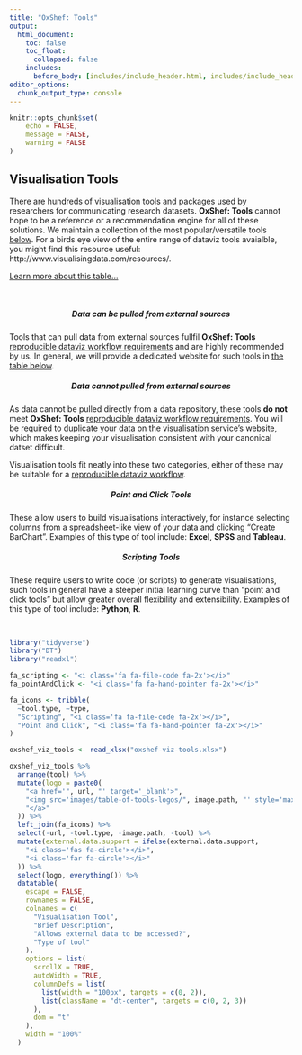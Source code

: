 ```yaml
---
title: "OxShef: Tools"
output:
  html_document:
    toc: false
    toc_float:
      collapsed: false
    includes:
      before_body: [includes/include_header.html, includes/include_header_navpage.html]
editor_options: 
  chunk_output_type: console
---
```


```r
knitr::opts_chunk$set(
	echo = FALSE,
	message = FALSE,
	warning = FALSE
)
```


<link href="https://use.fontawesome.com/releases/v5.0.6/css/all.css" rel="stylesheet">

## Visualisation Tools

There are hundreds of visualisation tools and packages used by researchers for communicating research datasets. **OxShef: Tools** cannot hope to be a reference or a recommendation engine for all of these solutions. We maintain a collection of the most popular/versatile tools [below](#table-of-tools). For a birds eye view of the entire range of dataviz tools avaialble, you might find this resource useful: http://www.visualisingdata.com/resources/.


<p>
  <a class="btn btn-primary" data-toggle="collapse" href="#table-description" role="button" aria-expanded="false" aria-controls="collapseExample">
    Learn more about this table...
  </a>
</p>
<div class="collapse" id="table-description">
  <div class="card card-body">

<br>

<div class='row'>

<div class='col-sm-6'>

<center><h5>Data **can be** pulled from external sources  <i class='fas fa-circle'></i></i></h5></center>
Tools that can pull data from external sources fullfil **OxShef: Tools** [reproducible dataviz workflow requirements](reproducible-dataviz-workflow.html) and are highly recommended by us. In general, we will provide a dedicated website for such tools in [the table below](#table-of-tools).

</div>

<div class='col-sm-6'>

<center><h5>Data **cannot** pulled from external sources  <i class='far fa-circle'></i></i></h5></center>
As data cannot be pulled directly from a data repository, these tools **do not** meet **OxShef: Tools** [reproducible dataviz workflow requirements](reproducible-dataviz-workflow.html). You will be required to duplicate your data on the visualisation service's website, which makes keeping your visualisation consistent with your canonical datset difficult.

</div>

</div>

Visualisation tools fit neatly into these two categories, either of these may be suitable for a [reproducible dataviz workflow](reproducible-dataviz-workflow.html).

<div class='row'>

<div class='col-sm-6'>

<center><h5>Point and Click Tools <i class='fa fa-hand-pointer'></i></h5></center>
These allow users to build visualisations interactively, for instance selecting columns from a spreadsheet-like view of your data and clicking "Create BarChart". Examples of this type of tool include: **Excel**, **SPSS** and **Tableau**.

</div>

<div class='col-sm-6'>

<center><h5>Scripting Tools <i class='fa fa-file-code'></i></h5></center>
These require users to write code (or scripts) to generate visualisations, such tools in general have a steeper initial learning curve than "point and click tools" but allow greater overall flexibility  and extensibility. Examples of this type of tool include: **Python**, **R**.
</div>
</div>

<br/>
</div>
</div>





<a name='table-of-tools'></a>

```r
library("tidyverse")
library("DT")
library("readxl")

fa_scripting <- "<i class='fa fa-file-code fa-2x'></i>"
fa_pointAndClick <- "<i class='fa fa-hand-pointer fa-2x'></i>"

fa_icons <- tribble(
  ~tool.type, ~type,
  "Scripting", "<i class='fa fa-file-code fa-2x'></i>",
  "Point and Click", "<i class='fa fa-hand-pointer fa-2x'></i>"
)

oxshef_viz_tools <- read_xlsx("oxshef-viz-tools.xlsx")

oxshef_viz_tools %>%
  arrange(tool) %>%
  mutate(logo = paste0(
    "<a href='", url, "' target='_blank'>",
    "<img src='images/table-of-tools-logos/", image.path, "' style='max-height:80px'></img>",
    "</a>"
  )) %>%
  left_join(fa_icons) %>%
  select(-url, -tool.type, -image.path, -tool) %>%
  mutate(external.data.support = ifelse(external.data.support,
    "<i class='fas fa-circle'></i>",
    "<i class='far fa-circle'></i>"
  )) %>%
  select(logo, everything()) %>%
  datatable(
    escape = FALSE,
    rownames = FALSE,
    colnames = c(
      "Visualisation Tool",
      "Brief Description",
      "Allows external data to be accessed?",
      "Type of tool"
    ),
    options = list(
      scrollX = TRUE,
      autoWidth = TRUE,
      columnDefs = list(
        list(width = "100px", targets = c(0, 2)),
        list(className = "dt-center", targets = c(0, 2, 3))
      ),
      dom = "t"
    ),
    width = "100%"
  )
```